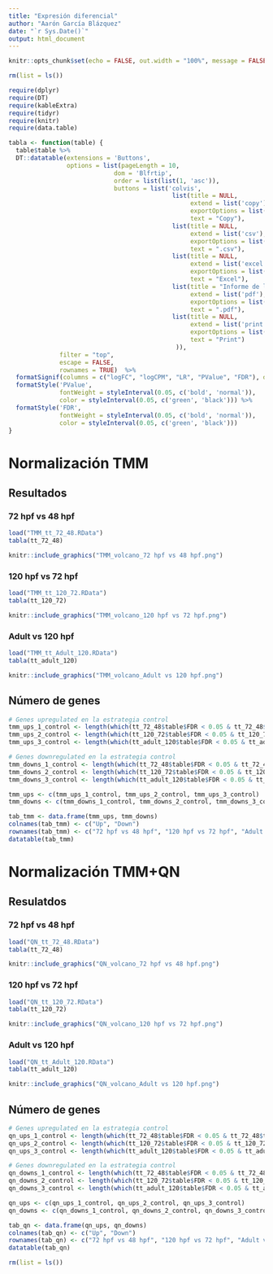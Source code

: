 ```yaml
---
title: "Expresión diferencial"
author: "Aarón García Blázquez"
date: "`r Sys.Date()`"
output: html_document
---
```


```r
knitr::opts_chunk$set(echo = FALSE, out.width = "100%", message = FALSE)
```

```r
rm(list = ls())
```

```r
require(dplyr)
require(DT)
require(kableExtra)
require(tidyr)
require(knitr)
require(data.table)
```

```r
tabla <- function(table) {
  table$table %>%
  DT::datatable(extensions = 'Buttons',
                options = list(pageLength = 10,                
                             dom = 'Blfrtip',
                             order = list(list(1, 'asc')),
                             buttons = list('colvis', 
                                             list(title = NULL,
                                                  extend = list('copy'),
                                                  exportOptions = list(columns = ":visible"),
                                                  text = "Copy"),
                                             list(title = NULL,
                                                  extend = list('csv'),
                                                  exportOptions = list(columns = ":visible"),
                                                  text = ".csv"),
                                             list(title = NULL,
                                                  extend = list('excel'),
                                                  exportOptions = list(columns = ":visible"),
                                                  text = "Excel"),
                                             list(title = "Informe de los resultados en formato pdf",
                                                  extend = list('pdf'),
                                                  exportOptions = list(columns = ":visible"),
                                                  text = ".pdf"),
                                             list(title = NULL,
                                                  extend = list('print'),
                                                  exportOptions = list(columns = ":visible"),
                                                  text = "Print")
                                              )),
              filter = "top", 
              escape = FALSE, 
              rownames = TRUE)  %>%
  formatSignif(columns = c("logFC", "logCPM", "LR", "PValue", "FDR"), digits=3) %>%
  formatStyle('PValue', 
              fontWeight = styleInterval(0.05, c('bold', 'normal')), 
              color = styleInterval(0.05, c('green', 'black'))) %>%
  formatStyle('FDR', 
              fontWeight = styleInterval(0.05, c('bold', 'normal')), 
              color = styleInterval(0.05, c('green', 'black')))
}
```

# Normalización TMM

## Resultados {.tabset}

### 72 hpf vs 48 hpf

```r
load("TMM_tt_72_48.RData")
tabla(tt_72_48)
```

```r
knitr::include_graphics("TMM_volcano_72 hpf vs 48 hpf.png")
```

### 120 hpf vs 72 hpf

```r
load("TMM_tt_120_72.RData")
tabla(tt_120_72)
```

```r
knitr::include_graphics("TMM_volcano_120 hpf vs 72 hpf.png")
```

### Adult vs 120 hpf

```r
load("TMM_tt_Adult_120.RData")
tabla(tt_adult_120)
```

```r
knitr::include_graphics("TMM_volcano_Adult vs 120 hpf.png")
```

## Número de genes

```r
# Genes upregulated en la estrategia control
tmm_ups_1_control <- length(which(tt_72_48$table$FDR < 0.05 & tt_72_48$table$logFC > 1.5))
tmm_ups_2_control <- length(which(tt_120_72$table$FDR < 0.05 & tt_120_72$table$logFC > 1.5))
tmm_ups_3_control <- length(which(tt_adult_120$table$FDR < 0.05 & tt_adult_120$table$logFC > 1.5))

# Genes downregulated en la estrategia control
tmm_downs_1_control <- length(which(tt_72_48$table$FDR < 0.05 & tt_72_48$table$logFC < -1.5))
tmm_downs_2_control <- length(which(tt_120_72$table$FDR < 0.05 & tt_120_72$table$logFC < -1.5))
tmm_downs_3_control <- length(which(tt_adult_120$table$FDR < 0.05 & tt_adult_120$table$logFC < -1.5))
```

```r
tmm_ups <- c(tmm_ups_1_control, tmm_ups_2_control, tmm_ups_3_control)
tmm_downs <- c(tmm_downs_1_control, tmm_downs_2_control, tmm_downs_3_control)

tab_tmm <- data.frame(tmm_ups, tmm_downs)
colnames(tab_tmm) <- c("Up", "Down")
rownames(tab_tmm) <- c("72 hpf vs 48 hpf", "120 hpf vs 72 hpf", "Adult vs 120 hpf")
datatable(tab_tmm)
```

# Normalización TMM+QN

## Resulatdos {.tabset}

### 72 hpf vs 48 hpf

```r
load("QN_tt_72_48.RData")
tabla(tt_72_48)
```

```r
knitr::include_graphics("QN_volcano_72 hpf vs 48 hpf.png")
```

### 120 hpf vs 72 hpf

```r
load("QN_tt_120_72.RData")
tabla(tt_120_72)
```

```r
knitr::include_graphics("QN_volcano_120 hpf vs 72 hpf.png")
```

### Adult vs 120 hpf

```r
load("QN_tt_Adult_120.RData")
tabla(tt_adult_120)
```

```r
knitr::include_graphics("QN_volcano_Adult vs 120 hpf.png")
```

## Número de genes

```r
# Genes upregulated en la estrategia control
qn_ups_1_control <- length(which(tt_72_48$table$FDR < 0.05 & tt_72_48$table$logFC > 1.5))
qn_ups_2_control <- length(which(tt_120_72$table$FDR < 0.05 & tt_120_72$table$logFC > 1.5))
qn_ups_3_control <- length(which(tt_adult_120$table$FDR < 0.05 & tt_adult_120$table$logFC > 1.5))

# Genes downregulated en la estrategia control
qn_downs_1_control <- length(which(tt_72_48$table$FDR < 0.05 & tt_72_48$table$logFC < -1.5))
qn_downs_2_control <- length(which(tt_120_72$table$FDR < 0.05 & tt_120_72$table$logFC < -1.5))
qn_downs_3_control <- length(which(tt_adult_120$table$FDR < 0.05 & tt_adult_120$table$logFC < -1.5))
```

```r
qn_ups <- c(qn_ups_1_control, qn_ups_2_control, qn_ups_3_control)
qn_downs <- c(qn_downs_1_control, qn_downs_2_control, qn_downs_3_control)

tab_qn <- data.frame(qn_ups, qn_downs)
colnames(tab_qn) <- c("Up", "Down")
rownames(tab_qn) <- c("72 hpf vs 48 hpf", "120 hpf vs 72 hpf", "Adult vs 120 hpf")
datatable(tab_qn)
```

```r
rm(list = ls())
```

